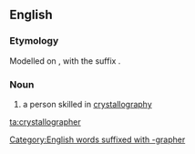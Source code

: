 ==English==

===Etymology===
Modelled on {{term|crystallography}}, with the suffix {{term|-grapher}}.
[[Category:English words suffixed with -grapher]]
===Noun===
{{en-noun}}

# a person skilled in [[crystallography]]

[[ta:crystallographer]]